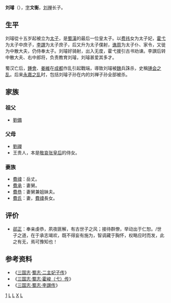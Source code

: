 {{noteTA|T=zh-hans:刘璿; zh-hant:劉璿;
|1=zh-hans:刘璿; zh-hant:劉璿;
}}
'''刘璿'''（{{bd|224年||264年||catIdx=L劉}}），[[表字|字]]'''文衡'''，[[刘禅|刘禅]]长子。

== 生平 ==
刘璿從十五岁起被立为[[太子|太子]]，是[[蜀漢|蜀漢]]的最后一位皇太子。以[[费祎|费祎]]女为太子妃，[[霍弋|霍弋]]为太子中庶子，[[李譔|李譔]]为太子庶子，后又升为太子僕射，[[谯周|谯周]]为太子仆、家令，又徙为中散大夫，仍侍奉太子。刘璿好骑射，出入无度，霍弋援引古书劝谏。李譔后转中散大夫、右中郎将，负责教育刘璿，刘璿甚爱其多才。

蜀汉亡后，[[鍾會|鍾會]]、[[姜維|姜維]]在[[成都|成都]]作乱引起戰端，導致刘璿被[[曹魏|魏]]兵誅杀，史稱[[锺会之乱|锺会之乱]]。后来[[永嘉之乱|永嘉之乱]]时，包括刘璿子孙在内的刘禅子孙全部被杀。

== 家族 ==
=== 祖父 ===
*[[劉備|劉備]]
=== 父母 ===
*[[劉禪|劉禪]]
*王贵人，本是[[敬哀皇后_(蜀汉)|敬哀张皇后]]的侍女。
=== 妻族 ===
*[[費禕|費禕]]：岳丈。
*[[費承|費承]]：妻舅。
*[[費恭|費恭]]：妻舅兼姐妹夫。
*[[費氏_(三國)|費氏]]：妻，[[費禕|費禕]]長女。

== 评价 ==
*[[郤正|郤正]]：奉亲虔恭，夙夜匪解，有古世子之风；接待群僚，举动出于仁恕。/世子之道，在于承志竭欢，既不得妄有施为，智调藏于胸怀，权略应时而发，此之有无，焉可豫知也！

== 参考资料 ==
*《[[三国志|三国志]]·[[s:三國志/卷34|蜀志·二主妃子传]]》
*《[[s:三國志/卷41#霍峻|三国志·蜀志·霍峻（弋）传]]》
*《[[s:三國志/卷42#李譔|三国志·蜀志·李譔传]]》
{{三国志}}
[[Category:蜀漢後主皇子|1]]
[[Category:三国太子|L]]
[[Category:蜀汉战争身亡者|L]]
[[Category:刘姓|X]]
[[Category:未继位的储君|L]]